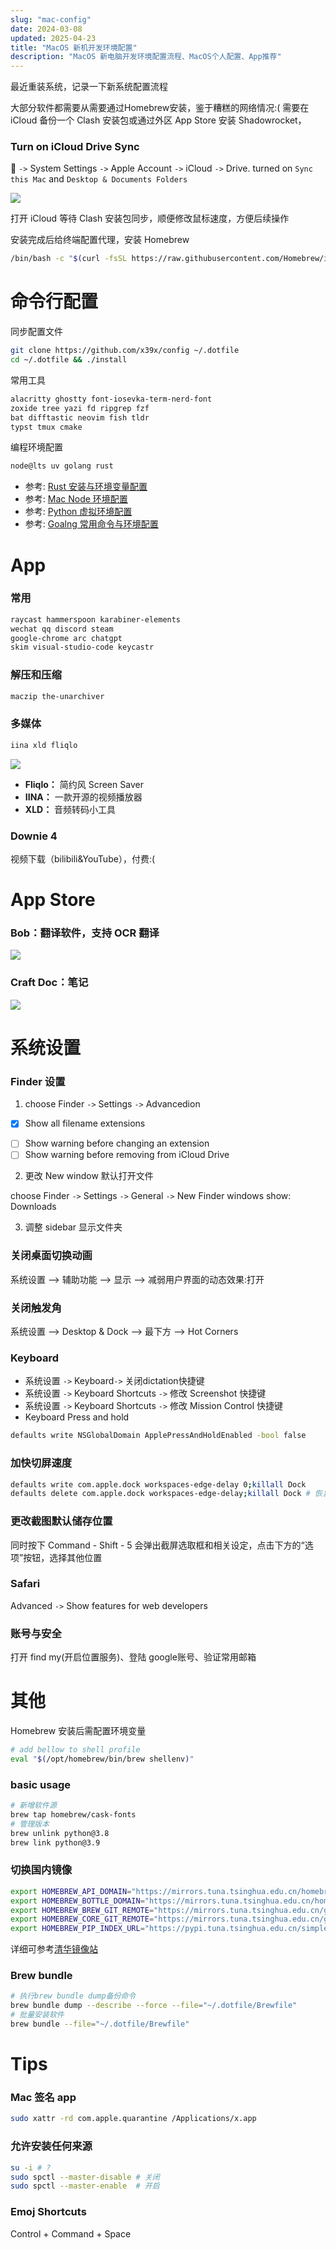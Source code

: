 ```yaml
---
slug: "mac-config"
date: 2024-03-08
updated: 2025-04-23
title: "MacOS 新机开发环境配置"
description: "MacOS 新电脑开发环境配置流程、MacOS个人配置、App推荐"
---
```


最近重装系统，记录一下新系统配置流程

大部分软件都需要从需要通过Homebrew安装，鉴于糟糕的网络情况:(
需要在 iCloud 备份一个 Clash 安装包或通过外区 App Store 安装 Shadowrocket，

### Turn on iCloud Drive Sync

 `->` System Settings `->` Apple Account `->` iCloud `->` Drive.
turned on `Sync this Mac` and `Desktop & Documents Folders`

![](./icloud.png)

打开 iCloud 等待 Clash 安装包同步，顺便修改鼠标速度，方便后续操作

安装完成后给终端配置代理，安装 Homebrew

```sh
/bin/bash -c "$(curl -fsSL https://raw.githubusercontent.com/Homebrew/install/HEAD/install.sh)"
```

# 命令行配置

同步配置文件

```sh
git clone https://github.com/x39x/config ~/.dotfile
cd ~/.dotfile && ./install
```

常用工具

```txt
alacritty ghostty font-iosevka-term-nerd-font
zoxide tree yazi fd ripgrep fzf
bat difftastic neovim fish tldr
typst tmux cmake
```

编程环境配置

```txt
node@lts uv golang rust
```

- 参考: [Rust 安装与环境变量配置](/wiki/rust-install-config)
- 参考: [Mac Node 环境配置](/wiki/mac-node-env)
- 参考: [Python 虚拟环境配置](/wiki/python-venv)
- 参考: [Goalng 常用命令与环境配置](/wiki/go-command-config)

# App

### 常用

```txt
raycast hammerspoon karabiner‐elements
wechat qq discord steam
google-chrome arc chatgpt
skim visual‐studio‐code keycastr
```

### 解压和压缩

```txt
maczip the‐unarchiver
```

### 多媒体

```txt
iina xld fliqlo
```

![](./sc.png)

- **Fliqlo：** 简约风 Screen Saver
- **IINA：** 一款开源的视频播放器
- **XLD：** 音频转码小工具

### Downie 4

视频下载（bilibili&YouTube），付费:(

# App Store

### Bob：翻译软件，支持 OCR 翻译

![](./bob.png)

### Craft Doc：笔记

![](./craft.png)

# 系统设置

### Finder 设置

1. choose Finder `->` Settings `->` Advancedion

- [x] Show all filename extensions

* [ ] Show warning before changing an extension
* [ ] Show warning before removing from iCloud Drive

2. 更改 New window 默认打开文件

choose Finder `->` Settings `->` General `->` New Finder windows show: Downloads

3. 调整 sidebar 显示文件夹

### 关闭桌面切换动画

系统设置 –> 辅助功能 –> 显示 –> 减弱用户界面的动态效果:打开

### 关闭触发角

系统设置 –> Desktop & Dock –> 最下方 –> Hot Corners

### Keyboard

- 系统设置 `->` Keyboard`->` 关闭dictation快捷键
- 系统设置 `->` Keyboard Shortcuts `->` 修改 Screenshot 快捷键
- 系统设置 `->` Keyboard Shortcuts `->` 修改 Mission Control 快捷键
- Keyboard Press and hold

```bash
defaults write NSGlobalDomain ApplePressAndHoldEnabled -bool false
```

### 加快切屏速度

```sh
defaults write com.apple.dock workspaces‐edge‐delay 0;killall Dock
defaults delete com.apple.dock workspaces‐edge‐delay;killall Dock # 恢复默认
```

### 更改截图默认储存位置

同时按下 Command - Shift - 5 会弹出截屏选取框和相关设定，点击下方的“选项”按钮，选择其他位置

### Safari

Advanced `->` Show features for web developers

### 账号与安全

打开 find my(开启位置服务)、登陆 google账号、验证常用邮箱

# 其他

Homebrew 安装后需配置环境变量

```bash
# add bellow to shell profile
eval "$(/opt/homebrew/bin/brew shellenv)"
```

### basic usage

```bash
# 新增软件源
brew tap homebrew/cask-fonts
# 管理版本
brew unlink python@3.8
brew link python@3.9
```

### 切换国内镜像

```bash
export HOMEBREW_API_DOMAIN="https://mirrors.tuna.tsinghua.edu.cn/homebrew-bottles/api"
export HOMEBREW_BOTTLE_DOMAIN="https://mirrors.tuna.tsinghua.edu.cn/homebrew-bottles"
export HOMEBREW_BREW_GIT_REMOTE="https://mirrors.tuna.tsinghua.edu.cn/git/homebrew/brew.git"
export HOMEBREW_CORE_GIT_REMOTE="https://mirrors.tuna.tsinghua.edu.cn/git/homebrew/homebrew-core.git"
export HOMEBREW_PIP_INDEX_URL="https://pypi.tuna.tsinghua.edu.cn/simple"
```

详细可参考[清华镜像站](https://mirrors.tuna.tsinghua.edu.cn/help/homebrew/)

### Brew bundle

```sh
# 执行brew bundle dump备份命令
brew bundle dump --describe --force --file="~/.dotfile/Brewfile"
# 批量安装软件
brew bundle --file="~/.dotfile/Brewfile"
```

# Tips

### Mac 签名 app

```bash
sudo xattr -rd com.apple.quarantine /Applications/x.app
```

### 允许安装任何来源

```sh
su -i # ?
sudo spctl --master-disable # 关闭
sudo spctl --master-enable  # 开启
```

### Emoj Shortcuts

Control + Command + Space
